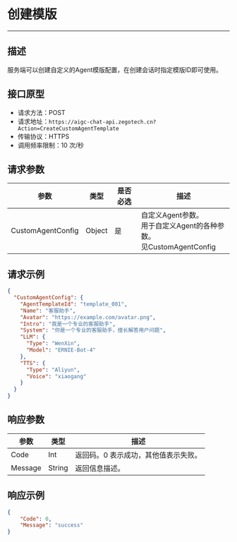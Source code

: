 # 创建模版
---

##  描述
服务端可以创建自定义的Agent模版配置，在创建会话时指定模版ID即可使用。

## 接口原型

- 请求方法：POST
- 请求地址：`https://aigc-chat-api.zegotech.cn?Action=CreateCustomAgentTemplate`
- 传输协议：HTTPS
- 调用频率限制：10 次/秒
## 请求参数


| 参数 | 类型 | 是否必选 | 描述 |
|------|------|---------|------|
| CustomAgentConfig | Object | 是 | 自定义Agent参数。<br />用于自定义Agent的各种参数。<br />见CustomAgentConfig |

## 请求示例

```json
{
  "CustomAgentConfig": {
    "AgentTemplateId": "template_001",
    "Name": "客服助手",
    "Avatar": "https://example.com/avatar.png",
    "Intro": "我是一个专业的客服助手",
    "System": "你是一个专业的客服助手，擅长解答用户问题",
    "LLM": {
      "Type": "WenXin",
      "Model": "ERNIE-Bot-4"
    },
    "TTS": {
      "Type": "Aliyun",
      "Voice": "xiaogang"
    }
  }
}
```

## 响应参数

| 参数 | 类型 | 描述 |
|------|------|------|
| Code | Int | 返回码。0 表示成功，其他值表示失败。 |
| Message | String | 返回信息描述。 |

## 响应示例

```json
{
    "Code": 0,
    "Message": "success"
}
```

